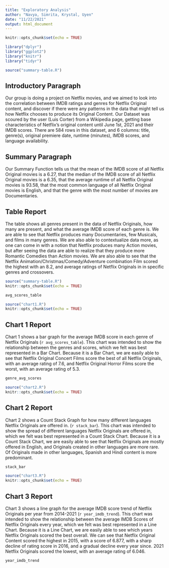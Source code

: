 ```yaml
---
title: "Exploratory Analysis"
author: "Navya, Simrita, Krystal, Uyen"
date: "11/22/2021"
output: html_document
---
```


```r
knitr::opts_chunk$set(echo = TRUE)

library("dplyr")
library("ggplot2")
library("knitr")
library("tidyr")

source("summary-table.R")
```

## Introductory Paragraph
Our group is doing a project on Netflix movies, and we aimed to look into the correlation between IMDB ratings and genres for Netflix Original content, and discover if there were any patterns in the data that might tell us how Netflix chooses to produce its Original Content. Our Dataset was scoured by the user (Luis Corter) from a Wikipedia page, getting base characteristics of Netflix’s original content until June 1st, 2021 and their IMDB scores. There are 584 rows in this dataset, and 6 columns: title, genre(s), original premiere date, runtime (minutes), IMDB scores, and language availability.


## Summary Paragraph
Our Summary Function tells us that the mean of the IMDB score of all Netflix Original movies is a 6.27, that the median of the IMDB score of all Netflix Original movies is a 6.35, that the average runtime of all Netflix Original movies is 93.58, that the most common language of all Netflix Original movies is English, and that the genre with the most number of movies are Documentaries. 


## Table Report
The table shows all genres present in the data of Netflix Originals, how many are present, and what the average IMDB score of each genre is. We are able to see that Netflix produces many Documentaries, few Musicals, and films in many genres. We are also able to contextualize data more, as one can come in with a notion that Netflix produces many Action movies, but after seeing the data are able to realize that they produce more Romantic Comedies than Action movies. We are also able to see that the Netflix Animation/Christmas/Comedy/Adventure combination Film scored the highest with an 8.2, and average ratings of Netflix Originals in in specific genres and crossovers. 


```r
source("summary-table.R")
knitr::opts_chunk$set(echo = TRUE)
```

``` r
avg_scores_table
```

```r
source("chart1.R")
knitr::opts_chunk$set(echo = TRUE)
```

## Chart 1 Report
Chart 1 shows a bar graph for the average IMDB score in each genre of Netflix Originals (`r avg_scores_table`). This chart was intended to show the relationship between the genres and scores, which we felt was best represented in a Bar Chart. Because it is a Bar Chart, we are easily able to see that Netflix Original Concert Films score the best of all Netflix Originals, with an average rating of 7.6, and Netflix Original Horror Films score the worst, with an average rating of 5.3.

``` r
genre_avg_scores
```
```r
source("chart2.R")
knitr::opts_chunk$set(echo = TRUE)
```

## Chart 2 Report
Chart 2 shows a Count Stack Graph for how many different languages Netflix Originals are offered in. (`r stack_bar`). This chart was intended to show the spread of different languages Netflix Originals are offered in, which we felt was best represented in a Count Stack Chart. Because it is a Count Stack Chart, we are easily able to see that Netflix Originals are mostly offered in English, and Originals created in other languages are more rare. Of Originals made in other languages, Spanish and Hindi content is more predominant. 

``` r
stack_bar
```

```r
source("chart3.R")
knitr::opts_chunk$set(echo = TRUE)
```

## Chart 3 Report
Chart 3 shows a line graph for the average IMDB score trend of Netflix Originals per year from 2014-2021 (`r year_imdb_trend`). This chart was intended to show the relationship between the average IMDB Scores of Netflix Originals every year, which we felt was best represented in a Line Chart. Because it is a Line Chart, we are easily able to see which years Netflix Originals scored the best overall. We can see that Netflix Original Content scored the highest in 2015, with a score of 6.877, with a sharp decline of rating score in 2016, and a gradual decline every year since. 2021 Netflix Originals scored the lowest, with an average rating of 6.046.

``` r
year_imdb_trend
```